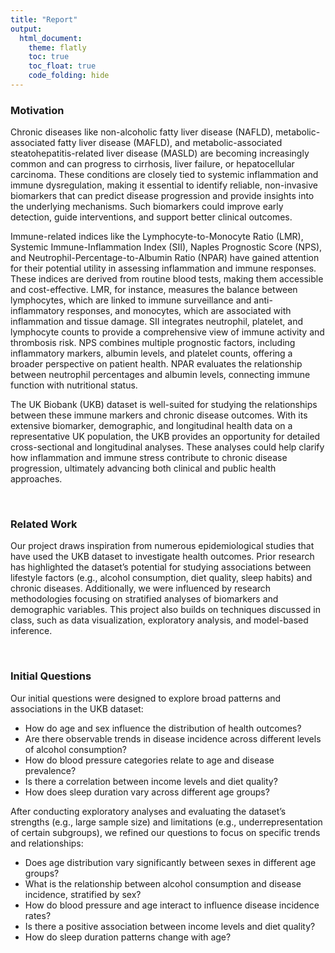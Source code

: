 ```yaml
---
title: "Report"
output: 
  html_document:
    theme: flatly
    toc: true
    toc_float: true
    code_folding: hide
---
```


### Motivation 
Chronic diseases like non-alcoholic fatty liver disease (NAFLD), metabolic-associated fatty liver disease (MAFLD), and metabolic-associated steatohepatitis-related liver disease (MASLD) are becoming increasingly common and can progress to cirrhosis, liver failure, or hepatocellular carcinoma. These conditions are closely tied to systemic inflammation and immune dysregulation, making it essential to identify reliable, non-invasive biomarkers that can predict disease progression and provide insights into the underlying mechanisms. Such biomarkers could improve early detection, guide interventions, and support better clinical outcomes.

Immune-related indices like the Lymphocyte-to-Monocyte Ratio (LMR), Systemic Immune-Inflammation Index (SII), Naples Prognostic Score (NPS), and Neutrophil-Percentage-to-Albumin Ratio (NPAR) have gained attention for their potential utility in assessing inflammation and immune responses. These indices are derived from routine blood tests, making them accessible and cost-effective. LMR, for instance, measures the balance between lymphocytes, which are linked to immune surveillance and anti-inflammatory responses, and monocytes, which are associated with inflammation and tissue damage. SII integrates neutrophil, platelet, and lymphocyte counts to provide a comprehensive view of immune activity and thrombosis risk. NPS combines multiple prognostic factors, including inflammatory markers, albumin levels, and platelet counts, offering a broader perspective on patient health. NPAR evaluates the relationship between neutrophil percentages and albumin levels, connecting immune function with nutritional status.

The UK Biobank (UKB) dataset is well-suited for studying the relationships between these immune markers and chronic disease outcomes. With its extensive biomarker, demographic, and longitudinal health data on a representative UK population, the UKB provides an opportunity for detailed cross-sectional and longitudinal analyses. These analyses could help clarify how inflammation and immune stress contribute to chronic disease progression, ultimately advancing both clinical and public health approaches.

<br>

### Related Work
Our project draws inspiration from numerous epidemiological studies that have used the UKB dataset to investigate health outcomes. Prior research has highlighted the dataset's potential for studying associations between lifestyle factors (e.g., alcohol consumption, diet quality, sleep habits) and chronic diseases. Additionally, we were influenced by research methodologies focusing on stratified analyses of biomarkers and demographic variables. This project also builds on techniques discussed in class, such as data visualization, exploratory analysis, and model-based inference.

<br>

### Initial Questions
Our initial questions were designed to explore broad patterns and associations in the UKB dataset:

- How do age and sex influence the distribution of health outcomes?
- Are there observable trends in disease incidence across different levels of alcohol consumption?
- How do blood pressure categories relate to age and disease prevalence?
- Is there a correlation between income levels and diet quality?
- How does sleep duration vary across different age groups?

After conducting exploratory analyses and evaluating the dataset's strengths (e.g., large sample size) and limitations (e.g., underrepresentation of certain subgroups), we refined our questions to focus on specific trends and relationships: 

- Does age distribution vary significantly between sexes in different age groups?
- What is the relationship between alcohol consumption and disease incidence, stratified by sex?
- How do blood pressure and age interact to influence disease incidence rates?
- Is there a positive association between income levels and diet quality?
- How do sleep duration patterns change with age?
